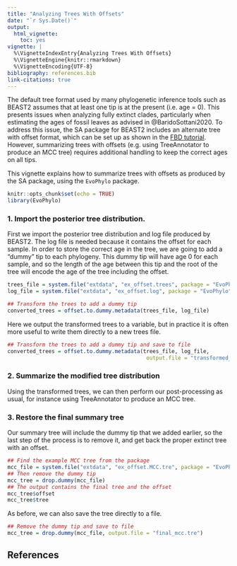 ```yaml
---
title: "Analyzing Trees With Offsets"
date: "`r Sys.Date()`"
output:
  html_vignette:
    toc: yes
vignette: |
  %\VignetteIndexEntry{Analyzing Trees With Offsets} 
  %\VignetteEngine{knitr::rmarkdown} 
  %\VignetteEncoding{UTF-8}
bibliography: references.bib
link-citations: true
---
```


The default tree format used by many phylogenetic inference tools such as BEAST2 assumes that at least one tip is at the present (i.e. age = 0). This presents issues when analyzing fully extinct clades, particularly when estimating the ages of fossil leaves as advised in @BaridoSottani2020. To address this issue, the SA package for BEAST2 includes an alternate tree with offset format, which can be set up as shown in the [FBD tutorial](https://taming-the-beast.org/tutorials/FBD-tutorial/). However, summarizing trees with offsets (e.g. using TreeAnnotator to produce an MCC tree) requires additional handling to keep the correct ages on all tips.

This vignette explains how to summarize trees with offsets as produced by the SA package, using the `EvoPhylo` package.

```r
knitr::opts_chunk$set(echo = TRUE)
library(EvoPhylo)
```

### 1. Import the posterior tree distribution.

First we import the posterior tree distribution and log file produced by BEAST2. The log file is needed because it contains the offset for each sample. In order to store the correct age in the tree, we are going to add a "dummy" tip to each phylogeny. This dummy tip will have age 0 for each sample, and so the length of the age between this tip and the root of the tree will encode the age of the tree including the offset.

```r

trees_file = system.file("extdata", "ex_offset.trees", package = "EvoPhylo")
log_file = system.file("extdata", "ex_offset.log", package = "EvoPhylo")

## Transform the trees to add a dummy tip
converted_trees = offset.to.dummy.metadata(trees_file, log_file)
```

Here we output the transformed trees to a variable, but in practice it is often more useful to write them directly to a new trees file.

```r
## Transform the trees to add a dummy tip and save to file
converted_trees = offset.to.dummy.metadata(trees_file, log_file, 
                                            output.file = "transformed_offset.trees")
```

### 2. Summarize the modified tree distribution

Using the transformed trees, we can then perform our post-processing as usual, for instance using TreeAnnotator to produce an MCC tree.

### 3. Restore the final summary tree

Our summary tree will include the dummy tip that we added earlier, so the last step of the process is to remove it, and get back the proper extinct tree with an offset.

```r
## Find the example MCC tree from the package
mcc_file = system.file("extdata", "ex_offset.MCC.tre", package = "EvoPhylo")
## Then remove the dummy tip
mcc_tree = drop.dummy(mcc_file)
## The output contains the final tree and the offset
mcc_tree$offset
mcc_tree$tree
```

As before, we can also save the tree directly to a file.

```r
## Remove the dummy tip and save to file
mcc_tree = drop.dummy(mcc_file, output.file = "final_mcc.tre")
```

## References
